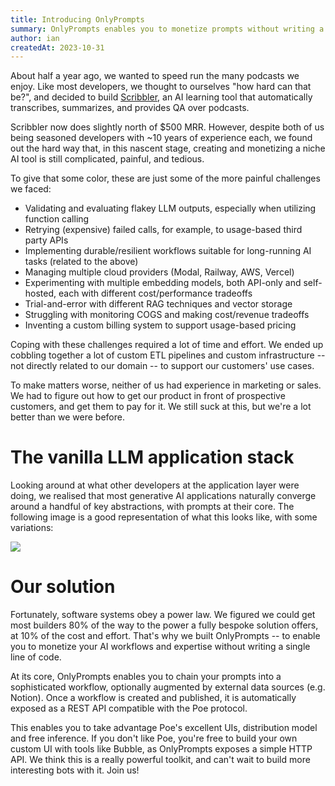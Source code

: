 ```yaml
---
title: Introducing OnlyPrompts
summary: OnlyPrompts enables you to monetize prompts without writing a single line of code.
author: ian
createdAt: 2023-10-31
---
```


About half a year ago, we wanted to speed run the many podcasts we enjoy. Like most developers, we thought to ourselves "how hard can that be?", and decided to build [Scribbler](https://scribbler.so), an AI learning tool that automatically transcribes, summarizes, and provides QA over podcasts.

Scribbler now does slightly north of $500 MRR. However, despite both of us being seasoned developers with ~10 years of experience each, we found out the hard way that, in this nascent stage, creating and monetizing a niche AI tool is still complicated, painful, and tedious.

To give that some color, these are just some of the more painful challenges we faced:

- Validating and evaluating flakey LLM outputs, especially when utilizing function calling
- Retrying (expensive) failed calls, for example, to usage-based third party APIs
- Implementing durable/resilient workflows suitable for long-running AI tasks (related to the above)
- Managing multiple cloud providers (Modal, Railway, AWS, Vercel)
- Experimenting with multiple embedding models, both API-only and self-hosted, each with different cost/performance tradeoffs
- Trial-and-error with different RAG techniques and vector storage
- Struggling with monitoring COGS and making cost/revenue tradeoffs
- Inventing a custom billing system to support usage-based pricing

Coping with these challenges required a lot of time and effort. We ended up cobbling together a lot of custom ETL pipelines and custom infrastructure -- not directly related to our domain -- to support our customers' use cases.

To make matters worse, neither of us had experience in marketing or sales. We had to figure out how to get our product in front of prospective customers, and get them to pay for it. We still suck at this, but we're a lot better than we were before.

# The vanilla LLM application stack

Looking around at what other developers at the application layer were doing, we realised that most generative AI applications naturally converge around a handful of key abstractions, with prompts at their core. The following image is a good representation of what this looks like, with some variations:

<Image src="/blog/llm_stack.webp" width={1550} height={1085} />

# Our solution

Fortunately, software systems obey a power law. We figured we could get most builders 80% of the way to the power a fully bespoke solution offers, at 10% of the cost and effort. That's why we built OnlyPrompts -- to enable you to monetize your AI workflows and expertise without writing a single line of code.

At its core, OnlyPrompts enables you to chain your prompts into a sophisticated workflow, optionally augmented by external data sources (e.g. Notion).
Once a workflow is created and published, it is automatically exposed as a REST API compatible with the Poe protocol.

This enables you to take advantage Poe's excellent UIs, distribution model and free inference. If you don't like Poe, you're free to build your own custom UI with tools like Bubble, as OnlyPrompts exposes a simple HTTP API. We think this is a really powerful toolkit, and can't wait to build more interesting bots with it. Join us!
